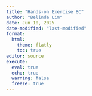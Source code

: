 ```yaml
---
title: "Hands-on Exercise 8C"
author: "Belinda Lim"
date: Jun 10, 2025
date-modified: "last-modified"
format:
  html:
    theme: flatly
    toc: true
editor: source
execute:
  eval: true
  echo: true
  warning: false
  freeze: true
---
```


